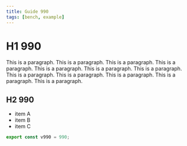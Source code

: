 ```yaml
---
title: Guide 990
tags: [bench, example]
---
```


# H1 990

This is a paragraph. This is a paragraph. This is a paragraph. This is a paragraph. This is a paragraph. This is a paragraph. This is a paragraph. This is a paragraph. This is a paragraph. This is a paragraph. This is a paragraph. This is a paragraph. 

## H2 990

- item A
- item B
- item C

```ts
export const v990 = 990;
```